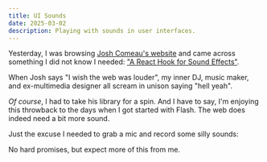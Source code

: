 ```yaml
---
title: UI Sounds
date: 2025-03-02
description: Playing with sounds in user interfaces.
---
```



Yesterday, I was browsing [Josh Comeau's website](https://www.joshwcomeau.com) and came across something I did not know I needed: ["A React Hook for Sound Effects"](https://www.joshwcomeau.com/react/announcing-use-sound-react-hook/).

When Josh says "I wish the web was louder", my inner DJ, music maker, and ex-multimedia designer all scream in unison saying "hell yeah".

*Of course*, I had to take his library for a spin. And I have to say, I'm enjoying this throwback to the days when I got started with Flash. The web does indeed need a bit more sound.

Just the excuse I needed to grab a mic and record some silly sounds:

<ComponentDemo>
  <RoundToggle client:load enabled={false} size={64} playSound />
</ComponentDemo>

No hard promises, but expect more of this from me.
